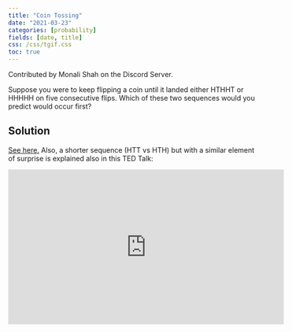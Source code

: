 ```yaml
---
title: "Coin Tossing"
date: "2021-03-23"
categories: [probability]
fields: [date, title]
css: /css/tgif.css
toc: true
---
```



:::{.callout-tip appearance="simple" icon=false}
Contributed by Monali Shah on the Discord Server.
:::

Suppose you were to keep flipping a coin until it landed either HTHHT or HHHHH on five consecutive flips. Which of these two sequences would you predict would occur first?

:::{.callout-tip appearance="simple" icon=false collapse="true"}
## Solution
[See here.](https://sites.math.washington.edu/~mathcircle/circle/2015-16/second/PenneyAnte.pdf) Also, a shorter sequence (HTT vs HTH) but with a similar element of surprise is explained also in this TED Talk:

<iframe width="560" height="315" src="https://www.youtube.com/embed/kLmzxmRcUTo" title="YouTube video player" frameborder="0" allow="accelerometer; autoplay; clipboard-write; encrypted-media; gyroscope; picture-in-picture" allowfullscreen></iframe>
:::